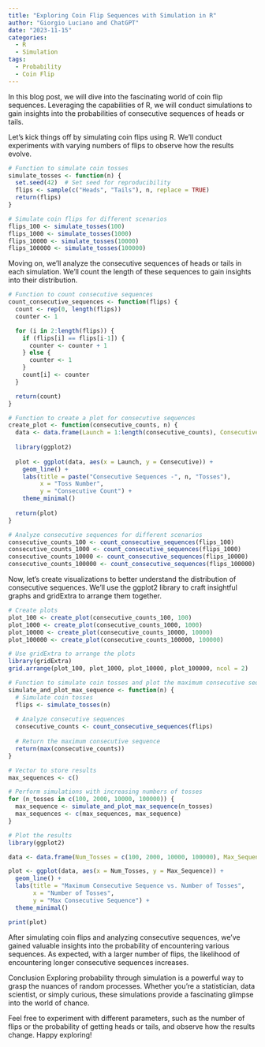 ```yaml
---
title: "Exploring Coin Flip Sequences with Simulation in R"
author: "Giorgio Luciano and ChatGPT"
date: "2023-11-15"
categories:
  - R
  - Simulation
tags:
  - Probability
  - Coin Flip
---
```


In this blog post, we will dive into the fascinating world of coin flip sequences. Leveraging the capabilities of R, we will conduct simulations to gain insights into the probabilities of consecutive sequences of heads or tails.


Let's kick things off by simulating coin flips using R. We'll conduct experiments with varying numbers of flips to observe how the results evolve.

```r
# Function to simulate coin tosses
simulate_tosses <- function(n) {
  set.seed(42)  # Set seed for reproducibility
  flips <- sample(c("Heads", "Tails"), n, replace = TRUE)
  return(flips)
}

# Simulate coin flips for different scenarios
flips_100 <- simulate_tosses(100)
flips_1000 <- simulate_tosses(1000)
flips_10000 <- simulate_tosses(10000)
flips_100000 <- simulate_tosses(100000)

```


Moving on, we'll analyze the consecutive sequences of heads or tails in each simulation. We'll count the length of these sequences to gain insights into their distribution.

```r
# Function to count consecutive sequences
count_consecutive_sequences <- function(flips) {
  count <- rep(0, length(flips))
  counter <- 1

  for (i in 2:length(flips)) {
    if (flips[i] == flips[i-1]) {
      counter <- counter + 1
    } else {
      counter <- 1
    }
    count[i] <- counter
  }

  return(count)
}

# Function to create a plot for consecutive sequences
create_plot <- function(consecutive_counts, n) {
  data <- data.frame(Launch = 1:length(consecutive_counts), Consecutive = consecutive_counts)
  
  library(ggplot2)
  
  plot <- ggplot(data, aes(x = Launch, y = Consecutive)) +
    geom_line() +
    labs(title = paste("Consecutive Sequences -", n, "Tosses"),
         x = "Toss Number",
         y = "Consecutive Count") +
    theme_minimal()
  
  return(plot)
}

# Analyze consecutive sequences for different scenarios
consecutive_counts_100 <- count_consecutive_sequences(flips_100)
consecutive_counts_1000 <- count_consecutive_sequences(flips_1000)
consecutive_counts_10000 <- count_consecutive_sequences(flips_10000)
consecutive_counts_100000 <- count_consecutive_sequences(flips_100000)
```


Now, let's create visualizations to better understand the distribution of consecutive sequences. We'll use the ggplot2 library to craft insightful graphs and gridExtra to arrange them together.

```r
# Create plots
plot_100 <- create_plot(consecutive_counts_100, 100)
plot_1000 <- create_plot(consecutive_counts_1000, 1000)
plot_10000 <- create_plot(consecutive_counts_10000, 10000)
plot_100000 <- create_plot(consecutive_counts_100000, 100000)

# Use gridExtra to arrange the plots
library(gridExtra)
grid.arrange(plot_100, plot_1000, plot_10000, plot_100000, ncol = 2)
```

```r
# Function to simulate coin tosses and plot the maximum consecutive sequence
simulate_and_plot_max_sequence <- function(n) {
  # Simulate coin tosses
  flips <- simulate_tosses(n)
  
  # Analyze consecutive sequences
  consecutive_counts <- count_consecutive_sequences(flips)
  
  # Return the maximum consecutive sequence
  return(max(consecutive_counts))
}

# Vector to store results
max_sequences <- c()

# Perform simulations with increasing numbers of tosses
for (n_tosses in c(100, 2000, 10000, 100000)) {
  max_sequence <- simulate_and_plot_max_sequence(n_tosses)
  max_sequences <- c(max_sequences, max_sequence)
}

# Plot the results
library(ggplot2)

data <- data.frame(Num_Tosses = c(100, 2000, 10000, 100000), Max_Sequence = max_sequences)

plot <- ggplot(data, aes(x = Num_Tosses, y = Max_Sequence)) +
  geom_line() +
  labs(title = "Maximum Consecutive Sequence vs. Number of Tosses",
       x = "Number of Tosses",
       y = "Max Consecutive Sequence") +
  theme_minimal()

print(plot)
```


After simulating coin flips and analyzing consecutive sequences, we've gained valuable insights into the probability of encountering various sequences. As expected, with a larger number of flips, the likelihood of encountering longer consecutive sequences increases.

Conclusion Exploring probability through simulation is a powerful way to grasp the nuances of random processes. Whether you're a statistician, data scientist, or simply curious, these simulations provide a fascinating glimpse into the world of chance.

Feel free to experiment with different parameters, such as the number of flips or the probability of getting heads or tails, and observe how the results change. Happy exploring!
